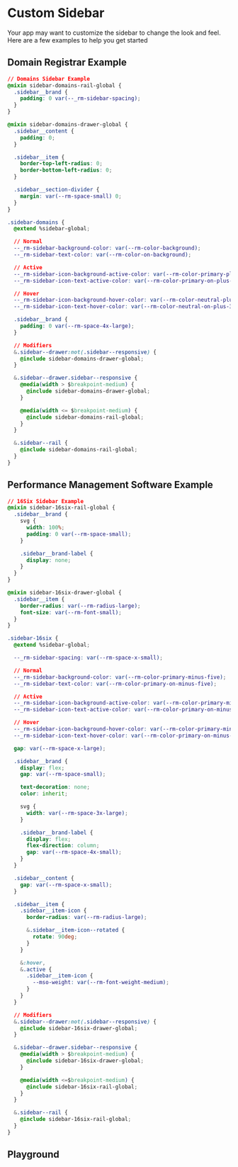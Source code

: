 
# Custom Sidebar

Your app may want to customize the sidebar to change the look and feel. Here are a few examples to help you get started

## Domain Registrar Example

```css
// Domains Sidebar Example
@mixin sidebar-domains-rail-global {
  .sidebar__brand {
    padding: 0 var(--_rm-sidebar-spacing);
  }
}

@mixin sidebar-domains-drawer-global {
  .sidebar__content {
    padding: 0;
  }

  .sidebar__item {
    border-top-left-radius: 0;
    border-bottom-left-radius: 0;
  }

  .sidebar__section-divider {
    margin: var(--rm-space-small) 0;
  }
}

.sidebar-domains {
  @extend %sidebar-global;

  // Normal
  --_rm-sidebar-background-color: var(--rm-color-background);
  --_rm-sidebar-text-color: var(--rm-color-on-background);

  // Active
  --_rm-sidebar-icon-background-active-color: var(--rm-color-primary-plus-seven);
  --_rm-sidebar-icon-text-active-color: var(--rm-color-primary-on-plus-seven);

  // Hover
  --_rm-sidebar-icon-background-hover-color: var(--rm-color-neutral-plus-3);
  --_rm-sidebar-icon-text-hover-color: var(--rm-color-neutral-on-plus-3);

  .sidebar__brand {
    padding: 0 var(--rm-space-4x-large);
  }

  // Modifiers
  &.sidebar--drawer:not(.sidebar--responsive) {
    @include sidebar-domains-drawer-global;
  }

  &.sidebar--drawer.sidebar--responsive {
    @media(width > $breakpoint-medium) {
      @include sidebar-domains-drawer-global;
    }

    @media(width <= $breakpoint-medium) {
      @include sidebar-domains-rail-global;
    }
  }

  &.sidebar--rail {
    @include sidebar-domains-rail-global;
  }
}
```

<Canvas withToolbar>
  <Story id='recipes-custom-sidebar--domains' />
</Canvas>

## Performance Management Software Example

```css
// 16Six Sidebar Example
@mixin sidebar-16six-rail-global {
  .sidebar__brand {
    svg {
      width: 100%;
      padding: 0 var(--rm-space-small);
    }

    .sidebar__brand-label {
      display: none;
    }
  }
}

@mixin sidebar-16six-drawer-global {
  .sidebar__item {
    border-radius: var(--rm-radius-large);
    font-size: var(--rm-font-small);
  }
}

.sidebar-16six {
  @extend %sidebar-global;

  --_rm-sidebar-spacing: var(--rm-space-x-small);

  // Normal
  --_rm-sidebar-background-color: var(--rm-color-primary-minus-five);
  --_rm-sidebar-text-color: var(--rm-color-primary-on-minus-five);

  // Active
  --_rm-sidebar-icon-background-active-color: var(--rm-color-primary-minus-three);
  --_rm-sidebar-icon-text-active-color: var(--rm-color-primary-on-minus-three);

  // Hover
  --_rm-sidebar-icon-background-hover-color: var(--rm-color-primary-minus-three);
  --_rm-sidebar-icon-text-hover-color: var(--rm-color-primary-on-minus-three);

  gap: var(--rm-space-x-large);

  .sidebar__brand {
    display: flex;
    gap: var(--rm-space-small);

    text-decoration: none;
    color: inherit;

    svg {
      width: var(--rm-space-3x-large);
    }

    .sidebar__brand-label {
      display: flex;
      flex-direction: column;
      gap: var(--rm-space-4x-small);
    }
  }

  .sidebar__content {
    gap: var(--rm-space-x-small);
  }

  .sidebar__item {
    .sidebar__item-icon {
      border-radius: var(--rm-radius-large);

      &.sidebar__item-icon--rotated {
        rotate: 90deg;
      }
    }

    &:hover,
    &.active {
      .sidebar__item-icon {
        --mso-weight: var(--rm-font-weight-medium);
      }
    }
  }

  // Modifiers
  &.sidebar--drawer:not(.sidebar--responsive) {
    @include sidebar-16six-drawer-global;
  }

  &.sidebar--drawer.sidebar--responsive {
    @media(width > $breakpoint-medium) {
      @include sidebar-16six-drawer-global;
    }

    @media(width <=$breakpoint-medium) {
      @include sidebar-16six-rail-global;
    }
  }

  &.sidebar--rail {
    @include sidebar-16six-rail-global;
  }
}
```

<Canvas withToolbar>
  <Story id='recipes-custom-sidebar--sixteen-six' />
</Canvas>

## Playground

<Primary/>
<ArgsTable of='.' story='^'/>
